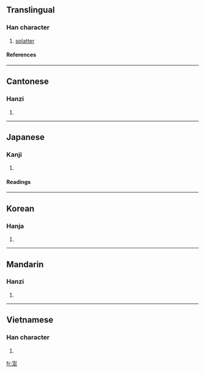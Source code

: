 ==Translingual==
===Han character===
{{Han char|rn=85|rad=水|as=12|sn=15|four=3212<sub>2</sub>|canj=水土廿竹 (EGTH)}}
# [[splatter]]
====References====
{{Han ref|kx=0652.040|dkj=18332|dj=1062.070|hdz=31736.020|uh=6F8E|ud=28558|bh=BCEA|bd=48362}}
----
==Cantonese==
===Hanzi===
{{yue-hanzi|jyut=|y=paang1, paang4}}
# {{defn|Cantonese}}
----
==Japanese==
===Kanji===
{{ja-kanji|grade=|rs=水12}}
# {{defn|Japanese}} 
====Readings====
{{ja-readings|on=[[ほう]] (hō)|kun=}}
----
==Korean==
===Hanja===
{{ko-hanja|hangeul=팽|eumhun=|rv=paeng|mr=p'aeng|y=phayng}}
# {{defn|Korean}}
----
==Mandarin==
===Hanzi===
{{cmn-hanzi|pin=[[pēng]] (peng1), [[péng]] (peng2)|wg=p'eng<sup>1</sup>, p'eng<sup>2</sup>}}
# {{defn|Mandarin}}
----
==Vietnamese==
===Han character===
{{vi-hantu|dề}}
# {{defn|Vietnamese}}

[[fr:澎]]